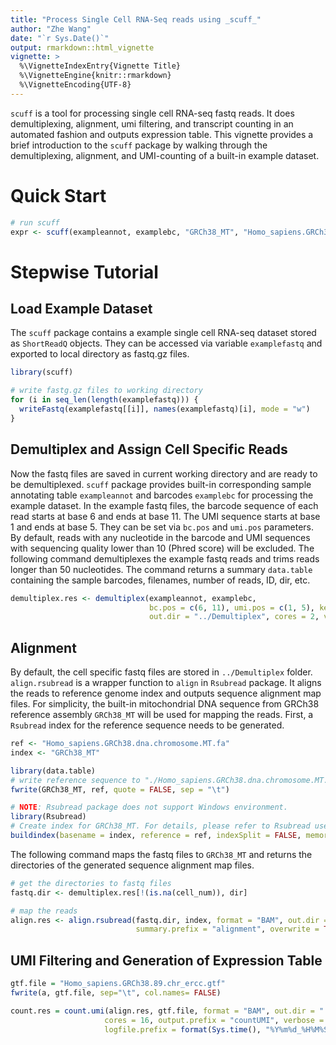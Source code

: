 ```yaml
---
title: "Process Single Cell RNA-Seq reads using _scuff_"
author: "Zhe Wang"
date: "`r Sys.Date()`"
output: rmarkdown::html_vignette
vignette: >
  %\VignetteIndexEntry{Vignette Title}
  %\VignetteEngine{knitr::rmarkdown}
  %\VignetteEncoding{UTF-8}
---
```



`scuff` is a tool for processing single cell RNA-seq fastq reads. It does demultiplexing, alignment, umi filtering, and transcript counting in an automated fashion and outputs expression table. This vignette provides a brief introduction to the `scuff` package by walking through the demultiplexing, alignment, and UMI-counting of a built-in example dataset. 

# Quick Start

```r
# run scuff
expr <- scuff(exampleannot, examplebc, "GRCh38_MT", "Homo_sapiens.GRCh38.89.chr_ercc.gtf")
```

# Stepwise Tutorial
## Load Example Dataset

The `scuff` package contains a example single cell RNA-seq dataset stored as `ShortReadQ` objects. They can be accessed via variable `examplefastq` and exported to local directory as fastq.gz files.

```r
library(scuff)

# write fastg.gz files to working directory
for (i in seq_len(length(examplefastq))) {
  writeFastq(examplefastq[[i]], names(examplefastq)[i], mode = "w")
}
```

## Demultiplex and Assign Cell Specific Reads

Now the fastq files are saved in current working directory and are ready to be demultiplexed. `scuff` package provides built-in corresponding sample annotating table `exampleannot` and barcodes `examplebc` for processing the example dataset. In the example fastq files, the barcode sequence of each read starts at base 6 and ends at base 11. The UMI sequence starts at base 1 and ends at base 5. They can be set via `bc.pos` and `umi.pos` parameters. By default, reads with any nucleotide in the barcode and UMI sequences with sequencing quality lower than 10 (Phred score) will be excluded. The following command demultiplexes the example fastq reads and trims reads longer than 50 nucleotides. The command returns a summary `data.table` containing the sample barcodes, filenames, number of reads, ID, dir, etc. 

```r
demultiplex.res <- demultiplex(exampleannot, examplebc,
                               bc.pos = c(6, 11), umi.pos = c(1, 5), keep = 50, bc.qual = 10,
                               out.dir = "../Demultiplex", cores = 2, verbose = TRUE, overwrite = TRUE)
```

## Alignment

By default, the cell specific fastq files are stored in `../Demultiplex` folder. `align.rsubread` is a wrapper function to `align` in `Rsubread` package. It aligns the reads to reference genome index and outputs sequence alignment map files. For simplicity, the built-in mitochondrial DNA sequence from GRCh38 reference assembly `GRCh38_MT` will be used for mapping the reads. First, a `Rsubread` index for the reference sequence needs to be generated.

```r
ref <- "Homo_sapiens.GRCh38.dna.chromosome.MT.fa"
index <- "GRCh38_MT"

library(data.table)
# write reference sequence to "./Homo_sapiens.GRCh38.dna.chromosome.MT.fa".
fwrite(GRCh38_MT, ref, quote = FALSE, sep = "\t")

# NOTE: Rsubread package does not support Windows environment.
library(Rsubread)
# Create index for GRCh38_MT. For details, please refer to Rsubread user manual.
buildindex(basename = index, reference = ref, indexSplit = FALSE, memory = 16000)
```

The following command maps the fastq files to `GRCh38_MT` and returns the directories of the generated sequence alignment map files.

```r
# get the directories to fastq files
fastq.dir <- demultiplex.res[!(is.na(cell_num)), dir]

# map the reads
align.res <- align.rsubread(fastq.dir, index, format = "BAM", out.dir = "../Alignment", cores = 16,
                            summary.prefix = "alignment", overwrite = TRUE, verbose = TRUE)
```

## UMI Filtering and Generation of Expression Table

```r
gtf.file = "Homo_sapiens.GRCh38.89.chr_ercc.gtf"
fwrite(a, gtf.file, sep="\t", col.names= FALSE)

count.res = count.umi(align.res, gtf.file, format = "BAM", out.dir = "../Count", 
                     cores = 16, output.prefix = "countUMI", verbose = TRUE,
                     logfile.prefix = format(Sys.time(), "%Y%m%d_%H%M%S"))
```



